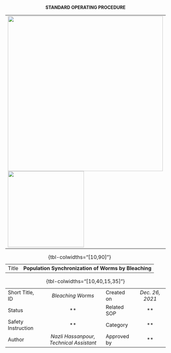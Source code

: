<div align="center">

**STANDARD OPERATING PROCEDURE**

+------------------------------------------------+--------------------------------------+
| ![](https://raw.githubusercontent.com/SerenaDingLab/lab-manual/main/img/MPI_AB_logo.png){width="487"}   ![](https://raw.githubusercontent.com/SerenaDingLab/lab-manual/main/img/UniKN_Logo.png){width="239"} |
+------------------------------------------------+--------------------------------------+

| | |
|:---------|:----------------------------:|
| Title   | **Population Synchronization of Worms by Bleaching** |
: {tbl-colwidths="[10,90]"}

| | | | |
|:----|:----:|:----|:----:|
| Short Title, ID | *Bleaching Worms* | Created on | *Dec. 26, 2021* |
| Status | ** | Related SOP | ** |
| Safety Instruction |**  | Category |** |
| Author | *Nazli Hassanpour, Technical Assistant* | Approved by | ** |
: {tbl-colwidths="[10,40,15,35]"}

